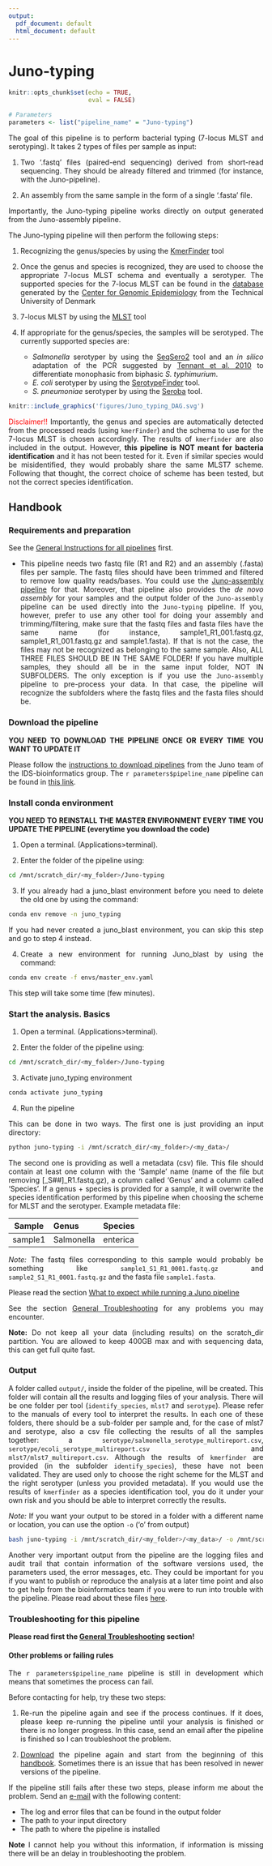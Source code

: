 ```yaml
---
output:
  pdf_document: default
  html_document: default
---
```

# Juno-typing {#juno-typing}

<style>
body {
text-align: justify}
</style>

```r
knitr::opts_chunk$set(echo = TRUE, 
                      eval = FALSE)
```

```r

# Parameters
parameters <- list("pipeline_name" = "Juno-typing")

```

The goal of this pipeline is to perform bacterial typing (7-locus MLST and serotyping). It takes 2 types of files per sample as input:  

1. Two '.fastq' files (paired-end sequencing) derived from short-read sequencing. They should be already filtered and trimmed (for instance, with the Juno-pipeline).  

2. An assembly from the same sample in the form of a single '.fasta' file.  

Importantly, the Juno-typing pipeline works directly on output generated from the Juno-assembly pipeline. 

The Juno-typing pipeline will then perform the following steps:  

1. Recognizing the genus/species by using the [KmerFinder](https://bitbucket.org/genomicepidemiology/kmerfinder/src/master/) tool  

2. Once the genus and species is recognized, they are used to choose the appropriate 7-locus MLST schema and eventually a serotyper. The supported species for the 7-locus MLST can be found in the [database](https://bitbucket.org/genomicepidemiology/mlst_db/src/master/) generated by the [Center for Genomic Epidemiology](http://genomicepidemiology.org/) from the Technical University of Denmark  

3. 7-locus MLST by using the [MLST](https://bitbucket.org/genomicepidemiology/mlst/src/master/) tool  

4. If appropriate for the genus/species, the samples will be serotyped. The currently supported species are:
    - _Salmonella_ serotyper by using the [SeqSero2](https://journals.asm.org/doi/10.1128/aem.01746-19?permanently=true&) tool and an _in silico_ adaptation of the PCR suggested by [Tennant et al. 2010](https://journals.plos.org/plosntds/article?id=10.1371/journal.pntd.0000621) to differentiate monophasic from biphasic _S. typhimurium_.
    - _E. coli_ serotyper by using the [SerotypeFinder](https://bitbucket.org/genomicepidemiology/serotypefinder/src/master/) tool.
    - _S. pneumoniae_ serotyper by using the [Seroba](https://github.com/sanger-pathogens/seroba) tool.

```r

knitr::include_graphics('figures/Juno_typing_DAG.svg')

```

<span style="color:red;">Disclaimer!!</span> Importantly, the genus and species are automatically detected from the processed reads (using `kmerFinder`) and the schema to use for the 7-locus MLST is chosen accordingly. The results of `kmerfinder` are also included in the output. However, <span style="font-weight:bold;">this pipeline is NOT meant for bacteria identification</span> and it has not been tested for it. Even if similar species would be misidentified, they would probably share the same MLST7 scheme. Following that thought, the correct choice of scheme has been tested, but not the correct species identification.  

## Handbook

### Requirements and preparation

See the [General Instructions for all pipelines](#general-instructions) first.  

- This pipeline needs two fastq file (R1 and R2) and an assembly (.fasta) files per sample. The fastq files should have been trimmed and filtered to remove low quality reads/bases. You could use the [Juno-assembly pipeline](#juno-assembly) for that. Moreover, that pipeline also provides the _de novo assembly_ for your samples and the output folder of the `Juno-assembly` pipeline can be used directly into the `Juno-typing` pipeline. If you, however, prefer to use any other tool for doing your assembly and trimming/filtering, make sure that the fastq files and fasta files have the same name (for instance, sample1_R1_001.fastq.gz, sample1_R1_001.fastq.gz and sample1.fasta). If that is not the case, the files may not be recognized as belonging to the same sample. Also, ALL THREE FILES SHOULD BE IN THE SAME FOLDER! If you have multiple samples, they should all be in the same input folder, NOT IN SUBFOLDERS. The only exception is if you use the `Juno-assembly` pipeline to pre-process your data. In that case, the pipeline will recognize the subfolders where the fastq files and the fasta files should be.


### Download the pipeline  

**YOU NEED TO DOWNLOAD THE PIPELINE ONCE OR EVERY TIME YOU WANT TO UPDATE IT**

Please follow the [instructions to download pipelines](#downloading-instructions) from the Juno team of the IDS-bioinformatics group. The `r parameters$pipeline_name` pipeline can be found in [this link](https://github.com/RIVM-bioinformatics/Juno-typing).  


### Install conda environment

**YOU NEED TO REINSTALL THE MASTER ENVIRONMENT EVERY TIME YOU UPDATE THE PIPELINE (everytime you download the code)**

1. Open a terminal. (Applications>terminal).  

2. Enter the folder of the pipeline using:  

```bash
cd /mnt/scratch_dir/<my_folder>/Juno-typing
```

3. If you already had a juno_blast environment before you need to delete the old one by using the command:

```bash
conda env remove -n juno_typing
```

If you had never created a juno_blast environment, you can skip this step and go to step 4 instead.

4. Create a new environment for running Juno_blast by using the command:

```bash
conda env create -f envs/master_env.yaml
```

This step will take some time (few minutes).


### Start the analysis. Basics

1. Open a terminal. (Applications>terminal).  

2. Enter the folder of the pipeline using:  

```bash
cd /mnt/scratch_dir/<my_folder>/Juno-typing
```

3. Activate juno_typing environment

```bash
conda activate juno_typing
```

4. Run the pipeline  

This can be done in two ways. The first one is just providing an input directory:  

```bash
python juno-typing -i /mnt/scratch_dir/<my_folder>/<my_data>/
```

The second one is providing as well a metadata (csv) file. This file should contain at least one column with the 'Sample' name (name of the file but removing [_S##]_R1.fastq.gz), a column called 'Genus' and a column called 'Species'. If a genus + species is provided for a sample, it will overwrite the species identification performed by this pipeline when choosing the scheme for MLST and the serotyper. Example metadata file:

| __Sample__ | __Genus__ | __Species__ |
| :---: | :--- | :--- |
| sample1 | Salmonella | enterica |


*Note:* The fastq files corresponding to this sample would probably be something like `sample1_S1_R1_0001.fastq.gz` and `sample2_S1_R1_0001.fastq.gz` and the fasta file `sample1.fasta`.

Please read the section [What to expect while running a Juno pipeline](#what-to-expect)

See the section [General Troubleshooting](#general-troubleshooting) for any problems you may encounter. 

**Note:** Do not keep all your data (including results) on the scratch_dir partition. You are allowed to keep 400GB max and with sequencing data, this can get full quite fast.

### Output 

A folder called `output/`, inside the folder of the pipeline, will be created. This folder will contain all the results and logging files of your analysis. There will be one folder per tool (`identify_species`, `mlst7` and `serotype`). Please refer to the manuals of every tool to interpret the results. In each one of these folders, there should be a sub-folder per sample and, for the case of mlst7 and serotype, also a csv file collecting the results of all the samples together: a `serotype/salmonella_serotype_multireport.csv`, `serotype/ecoli_serotype_multireport.csv` and `mlst7/mlst7_multireport.csv`. Although the results of `kmerfinder` are provided (in the subfolder `identify_species`), these have not been validated. They are used only to choose the right scheme for the MLST and the right serotyper (unless you provided metadata). If you would use the results of `kmerfinder` as a species identification tool, you do it under your own risk and you should be able to interpret correctly the results.  

*Note:* If you want your output to be stored in a folder with a different name or location, you can use the option `-o` ('o' from output) 

```bash
bash juno-typing -i /mnt/scratch_dir/<my_folder>/<my_data>/ -o /mnt/scratch_dir/<my_folder>/<my_results>/
```

Another very important output from the pipeline are the logging files and audit trail that contain information of the software versions used, the parameters used, the error messages, etc. They could be important for you if you want to publish or reproduce the analysis at a later time point and also to get help from the bioinformatics team if you were to run into trouble with the pipeline. Please read about these files [here](#general-output). 

### Troubleshooting for this pipeline

**Please read first the [General Troubleshooting](#general-troubleshooting) section!**

#### Other problems or failing rules  

The `r parameters$pipeline_name` pipeline is still in development which means that sometimes the process can fail.

Before contacting for help, try these two steps:

1. Re-run the pipeline again and see if the process continues. If it does, please keep re-running the pipeline until your analysis is finished or there is no longer progress. In this case, send an email after the pipeline is finished so I can troubleshoot the problem.

2. [Download](https://github.com/RIVM-bioinformatics/Juno-typing) the pipeline again and start from the beginning of this [handbook](#juno-typing). Sometimes there is an issue that has been resolved in newer versions of the pipeline.

If the pipeline still fails after these two steps, please inform me about the problem. Send an [e-mail](mailto:alejandra.hernandez.segura@rivm.nl) with the following content:

* The log and error files that can be found in the output folder
* The path to your input directory
* The path to where the pipeline is installed

**Note** I cannot help you without this information, if information is missing there will be an delay in troubleshooting the problem.